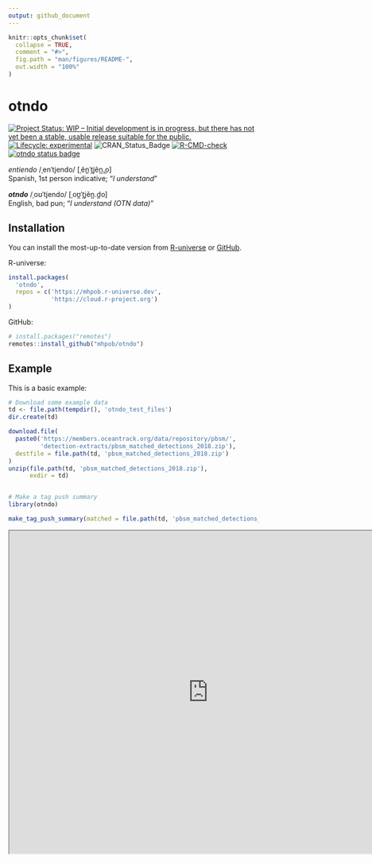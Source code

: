 ```yaml
---
output: github_document
---
```


<!-- README.md is generated from README.Rmd. Please edit that file -->

```r
knitr::opts_chunk$set(
  collapse = TRUE,
  comment = "#>",
  fig.path = "man/figures/README-",
  out.width = "100%"
)
```

# otndo

<!-- badges: start -->
[![Project Status: WIP – Initial development is in progress, but there has not yet been a stable, usable release suitable for the public.](https://www.repostatus.org/badges/latest/wip.svg)](https://www.repostatus.org/#wip)
[![Lifecycle: experimental](https://img.shields.io/badge/lifecycle-experimental-orange.svg)](https://www.tidyverse.org/lifecycle/#experimental)
![CRAN\_Status\_Badge](http://www.r-pkg.org/badges/version/otndo)
[![R-CMD-check](https://github.com/mhpob/otndo/actions/workflows/R-CMD-check.yaml/badge.svg)](https://github.com/mhpob/otndo/actions/workflows/R-CMD-check.yaml)
[![otndo status badge](https://mhpob.r-universe.dev/badges/otndo)](https://mhpob.r-universe.dev/otndo)
<!-- badges: end -->

*entiendo* /ˌenˈtjendo/ [ˌẽn̪ˈt̪jẽn̪.̪o]\   
Spanish, 1st person indicative; "*I understand*"

***otndo*** /ˌoʊˈtjendo/ [ˌoʊ̪ˈt̪jẽn̪.d̪o]\
English, bad pun; "*I understand (OTN data)*"

## Installation

You can install the most-up-to-date version from [R-universe](https://mhpob.r-universe.dev/otndo) or [GitHub](https://github.com/mhpob/otndo).

R-universe:
```r
install.packages(
  'otndo',
  repos = c('https://mhpob.r-universe.dev',
            'https://cloud.r-project.org')
)
```

GitHub:
```r
# install.packages("remotes")
remotes::install_github("mhpob/otndo")
```

## Example

This is a basic example:

```r
# Download some example data
td <- file.path(tempdir(), 'otndo_test_files')
dir.create(td)

download.file(
  paste0('https://members.oceantrack.org/data/repository/pbsm/',
         'detection-extracts/pbsm_matched_detections_2018.zip'),
  destfile = file.path(td, 'pbsm_matched_detections_2018.zip')
)
unzip(file.path(td, 'pbsm_matched_detections_2018.zip'),
      exdir = td)


# Make a tag push summary
library(otndo)

make_tag_push_summary(matched = file.path(td, 'pbsm_matched_detections_2018.csv'))
```


<iframe src='https://github.com/mhpob/otndo/blob/incl-readme/inst/2023-11-17_PBSM_tag_push_summary.html' height="650" width="800">
</iframe>


